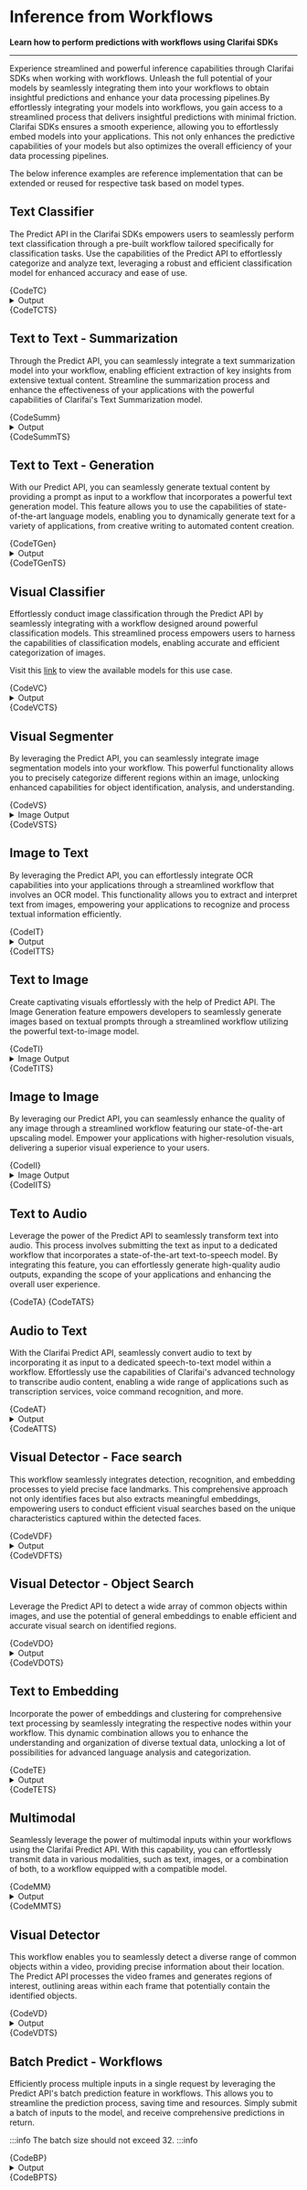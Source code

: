 


































# Inference from Workflows

**Learn how to perform predictions with workflows using  Clarifai SDKs**
<hr />

Experience streamlined and powerful inference capabilities through Clarifai SDKs when working with workflows. Unleash the full potential of your models by seamlessly integrating them into your workflows to obtain insightful predictions and enhance your data processing pipelines.By effortlessly integrating your models into workflows, you gain access to a streamlined process that delivers insightful predictions with minimal friction. Clarifai SDKs ensures a smooth experience, allowing you to effortlessly embed models into your applications. This not only enhances the predictive capabilities of your models but also optimizes the overall efficiency of your data processing pipelines.

The below inference examples are reference implementation that can be extended or reused for respective task based on model types.


## Text Classifier

The Predict API in the Clarifai SDKs empowers users to seamlessly perform text classification through a pre-built workflow tailored specifically for classification tasks. Use the capabilities of the Predict API to effortlessly categorize and analyze text, leveraging a robust and efficient classification model for enhanced accuracy and ease of use.

<Tabs>
<TabItem value="python" label="Python">
    <CodeBlock className="language-python">{CodeTC}</CodeBlock>
    <details>
  <summary>Output</summary>
    <CodeBlock className="language-text">{CodeOutputTC}</CodeBlock>
</details>
</TabItem>
<TabItem value="typescript" label="Typescript">
    <CodeBlock className="language-typescript">{CodeTCTS}</CodeBlock>
</TabItem>
</Tabs>



## Text to Text - Summarization

Through the Predict API, you can seamlessly integrate a text summarization model into your workflow, enabling efficient extraction of key insights from extensive textual content. Streamline the summarization process and enhance the effectiveness of your applications with the powerful capabilities of Clarifai's Text Summarization model.

<Tabs>
<TabItem value="python" label="Python">
    <CodeBlock className="language-python">{CodeSumm}</CodeBlock>
    <details>
  <summary>Output</summary>
    <CodeBlock className="language-text">{CodeOutputSumm}</CodeBlock>
</details>
</TabItem>
<TabItem value="typescript" label="Typescript">
    <CodeBlock className="language-typescript">{CodeSummTS}</CodeBlock>
</TabItem>
</Tabs>



## Text to Text - Generation

With our Predict API, you can seamlessly generate textual content by providing a prompt as input to a workflow that incorporates a powerful text generation model. This feature allows you to use the capabilities of state-of-the-art language models, enabling you to dynamically generate text for a variety of applications, from creative writing to automated content creation.

<Tabs>
<TabItem value="python" label="Python">
    <CodeBlock className="language-python">{CodeTGen}</CodeBlock>
    <details>
  <summary>Output</summary>
    <CodeBlock className="language-text">{CodeOutputTGen}</CodeBlock>
</details>
</TabItem>
<TabItem value="typescript" label="Typescript">
    <CodeBlock className="language-typescript">{CodeTGenTS}</CodeBlock>
</TabItem>
</Tabs>



## Visual Classifier

Effortlessly conduct image classification through the Predict API by seamlessly integrating with a workflow designed around powerful classification models. This streamlined process empowers users to harness the capabilities of classification models, enabling accurate and efficient categorization of images.

Visit this [link](https://clarifai.com/explore/models?page=1&perPage=24&filterData=%5B%7B%22field%22%3A%22model_type_id%22%2C%22value%22%3A%5B%22visual-classifier%22%5D%7D%5D) to view the available models for this use case.

<Tabs>
<TabItem value="python" label="Python">
    <CodeBlock className="language-python">{CodeVC}</CodeBlock>
    <details>
  <summary>Output</summary>
    <CodeBlock className="language-text">{CodeOutputVC}</CodeBlock>
</details>
</TabItem>
<TabItem value="typescript" label="Typescript">
    <CodeBlock className="language-typescript">{CodeVCTS}</CodeBlock>
</TabItem>
</Tabs>



## Visual Segmenter

By leveraging the Predict API, you can seamlessly integrate image segmentation models into your workflow. This powerful functionality allows you to precisely categorize different regions within an image, unlocking enhanced capabilities for object identification, analysis, and understanding.


<Tabs>
<TabItem value="python" label="Python">
    <CodeBlock className="language-python">{CodeVS}</CodeBlock>
    <details>
  <summary>Image Output</summary>
    <img src="/img/python-sdk/visual_seg.png" width="500" height="500" />
</details>
</TabItem>
<TabItem value="typescript" label="Typescript">
    <CodeBlock className="language-typescript">{CodeVSTS}</CodeBlock>
</TabItem>
</Tabs>




## Image to Text

By leveraging the Predict  API, you can effortlessly integrate OCR capabilities into your applications through a streamlined workflow that involves an OCR model. This functionality allows you to extract and interpret text from images, empowering your applications to recognize and process textual information efficiently.

<Tabs>
<TabItem value="python" label="Python">
    <CodeBlock className="language-python">{CodeIT}</CodeBlock>
    <details>
  <summary>Output</summary>
    <CodeBlock className="language-text">{CodeOutputIT}</CodeBlock>
</details>
</TabItem>
<TabItem value="typescript" label="Typescript">
    <CodeBlock className="language-typescript">{CodeITTS}</CodeBlock>
</TabItem>
</Tabs>





## Text to Image

Create captivating visuals effortlessly with the help of Predict API. The Image Generation feature empowers developers to seamlessly generate images based on textual prompts through a streamlined workflow utilizing the powerful text-to-image model.

<Tabs>
<TabItem value="python" label="Python">
    <CodeBlock className="language-python">{CodeTI}</CodeBlock>
    <details>
  <summary>Image Output</summary>
    <img src="/img/python-sdk/TI.png" width="500" height="500" />
</details>
</TabItem>
<TabItem value="typescript" label="Typescript">
    <CodeBlock className="language-typescript">{CodeTITS}</CodeBlock>
</TabItem>
</Tabs>




## Image to Image

By leveraging our Predict  API, you can seamlessly enhance the quality of any image through a streamlined workflow featuring our state-of-the-art upscaling model. Empower your applications with higher-resolution visuals, delivering a superior visual experience to your users.

<Tabs>
<TabItem value="python" label="Python">
    <CodeBlock className="language-python">{CodeII}</CodeBlock>
    <details>
  <summary>Image Output</summary>
    <img src="/img/python-sdk/II.png" width="500" height="500" />
</details>
</TabItem>
<TabItem value="typescript" label="Typescript">
    <CodeBlock className="language-typescript">{CodeIITS}</CodeBlock>
</TabItem>
</Tabs>






## Text to Audio

Leverage the power of the Predict API to seamlessly transform text into audio. This process involves submitting the text as input to a dedicated workflow that incorporates a state-of-the-art text-to-speech model. By integrating this feature, you can effortlessly generate high-quality audio outputs, expanding the scope of your applications and enhancing the overall user experience.

<Tabs>
<TabItem value="python" label="Python">
    <CodeBlock className="language-python">{CodeTA}</CodeBlock>
</TabItem>
<TabItem value="typescript" label="Typescript">
    <CodeBlock className="language-typescript">{CodeTATS}</CodeBlock>
</TabItem>
</Tabs>

## Audio to Text

With the Clarifai Predict API, seamlessly convert audio to text by incorporating it as input to a dedicated speech-to-text model within a workflow. Effortlessly use the capabilities of Clarifai's advanced technology to transcribe audio content, enabling a wide range of applications such as transcription services, voice command recognition, and more.


<Tabs>
<TabItem value="python" label="Python">
    <CodeBlock className="language-python">{CodeAT}</CodeBlock>
    <details>
  <summary>Output</summary>
    <CodeBlock className="language-text">{CodeOutputAT}</CodeBlock>
</details>
</TabItem>
<TabItem value="typescript" label="Typescript">
    <CodeBlock className="language-typescript">{CodeATTS}</CodeBlock>
</TabItem>
</Tabs>




## Visual Detector - Face search

This workflow seamlessly integrates detection, recognition, and embedding processes to yield precise face landmarks. This comprehensive approach not only identifies faces but also extracts meaningful embeddings, empowering users to conduct efficient visual searches based on the unique characteristics captured within the detected faces.

<Tabs>
<TabItem value="python" label="Python">
    <CodeBlock className="language-python">{CodeVDF}</CodeBlock>
    <details>
  <summary>Output</summary>
    <CodeBlock className="language-text">{CodeOutputVDF}</CodeBlock>
</details>
</TabItem>
<TabItem value="typescript" label="Typescript">
    <CodeBlock className="language-typescript">{CodeVDFTS}</CodeBlock>
</TabItem>
</Tabs>


## Visual Detector - Object Search

Leverage the Predict API to detect a wide array of common objects within images, and use the potential of general embeddings to enable efficient and accurate visual search on identified regions.

<Tabs>
<TabItem value="python" label="Python">
    <CodeBlock className="language-python">{CodeVDO}</CodeBlock>
    <details>
  <summary>Output</summary>
    <CodeBlock className="language-text">{CodeOutputVDO}</CodeBlock>
</details>
</TabItem>
<TabItem value="typescript" label="Typescript">
    <CodeBlock className="language-typescript">{CodeVDOTS}</CodeBlock>
</TabItem>
</Tabs>




## Text to Embedding

Incorporate the power of embeddings and clustering for comprehensive text processing by seamlessly integrating the respective nodes within your workflow. This dynamic combination allows you to enhance the understanding and organization of diverse textual data, unlocking a lot of possibilities for advanced language analysis and categorization.

<Tabs>
<TabItem value="python" label="Python">
    <CodeBlock className="language-python">{CodeTE}</CodeBlock>
    <details>
  <summary>Output</summary>
    <CodeBlock className="language-text">{CodeOutputTE}</CodeBlock>
</details>
</TabItem>
<TabItem value="typescript" label="Typescript">
    <CodeBlock className="language-typescript">{CodeTETS}</CodeBlock>
</TabItem>
</Tabs>





## Multimodal

Seamlessly leverage the power of multimodal inputs within your workflows using the Clarifai Predict API. With this capability, you can effortlessly transmit data in various modalities, such as text, images, or a combination of both, to a workflow equipped with a compatible model.

<Tabs>
<TabItem value="python" label="Python">
    <CodeBlock className="language-python">{CodeMM}</CodeBlock>
    <details>
  <summary>Output</summary>
    <CodeBlock className="language-text">{CodeOutputMM}</CodeBlock>
</details>
</TabItem>
<TabItem value="typescript" label="Typescript">
    <CodeBlock className="language-typescript">{CodeMMTS}</CodeBlock>
</TabItem>
</Tabs>




## Visual Detector

This workflow enables you to seamlessly detect a diverse range of common objects within a video, providing precise information about their location. The Predict API  processes the video frames and generates regions of interest, outlining areas within each frame that potentially contain the identified objects.

<Tabs>
<TabItem value="python" label="Python">
    <CodeBlock className="language-python">{CodeVD}</CodeBlock>
    <details>
  <summary>Output</summary>
    <CodeBlock className="language-text">{CodeOutputVD}</CodeBlock>
</details>
</TabItem>
<TabItem value="typescript" label="Typescript">
    <CodeBlock className="language-typescript">{CodeVDTS}</CodeBlock>
</TabItem>
</Tabs>





## Batch Predict - Workflows

Efficiently process multiple inputs in a single request by leveraging the Predict API's batch prediction feature in workflows. This allows you to streamline the prediction process, saving time and resources. Simply submit a batch of inputs to the model, and receive comprehensive predictions in return.

:::info
The batch size should not exceed 32.
:::info


<Tabs>
<TabItem value="python" label="Python">
    <CodeBlock className="language-python">{CodeBP}</CodeBlock>
    <details>
  <summary>Output</summary>
    <CodeBlock className="language-text">{CodeOutputBP}</CodeBlock>
</details>
</TabItem>
<TabItem value="typescript" label="Typescript">
    <CodeBlock className="language-typescript">{CodeBPTS}</CodeBlock>
</TabItem>
</Tabs>



